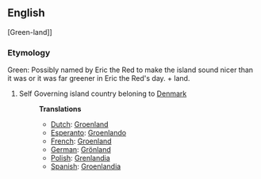 ==English==

[Green-land]]

===Etymology===
Green: Possibly named by Eric the Red to make the island sound nicer than it was or it was far greener in Eric the Red's day. + land.

# Self Governing island country beloning to [[Denmark]]
#:'''Translations'''
#:*[[Dutch]]: [[Groenland]]
#:*[[Esperanto]]: [[Groenlando]]
#:*[[French]]: [[Groenland]]
#:*[[German]]: [[Grönland]]
#:*[[Polish]]: [[Grenlandia]]
#:*[[Spanish]]: [[Groenlandia]]